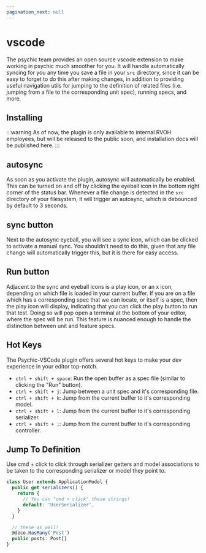 ```yaml
---
pagination_next: null
---
```

# vscode

The psychic team provides an open source vscode extension to make working in psychic much smoother for you. It will handle automatically syncing for you any time you save a file in your `src` directory, since it can be easy to forget to do this after making changes, in addition to providing useful navigation utils for jumping to the definition of related files (i.e. jumping from a file to the corresponding unit spec), running specs, and more.

## Installing

:::warning
As of now, the plugin is only available to internal RVOH employees, but will be released to the public soon, and installation docs will be published here.
:::

## autosync

As soon as you activate the plugin, autosync will automatically be enabled. This can be turned on and off by clicking the eyeball icon in the bottom right corner of the status bar. Whenever a file change is detected in the `src` directory of your filesystem, it will trigger an autosync, which is debounced by default to 3 seconds.

## sync button

Next to the autosync eyeball, you will see a sync icon, which can be clicked to activate a manual sync. You shouldn't need to do this, given that any file change will automatically trigger this, but it is there for easy access.

## Run button

Adjacent to the sync and eyeball icons is a play icon, or an x icon, depending on which file is loaded in your current buffer. If you are on a file which has a corresponding spec that we can locate, or itself is a spec, then the play icon will display, indicating that you can click the play button to run that test. Doing so will pop open a terminal at the bottom of your editor, where the spec will be run. This feature is nuanced enough to handle the distinction between unit and feature specs.

## Hot Keys

The Psychic-VSCode plugin offers several hot keys to make your dev experience in your editor top-notch.

* `ctrl + shift + space`: Run the open buffer as a spec file (similar to clicking the "Run" button).
* `ctrl + shift + j`: Jump between a unit spec and it's corresponding file.
* `ctrl + shift + k`: Jump from the current buffer to it's corresponding model.
* `ctrl + shift + l`: Jump from the current buffer to it's corresponding serializer.
* `ctrl + shift + ;`: Jump from the current buffer to it's corresponding controller.

## Jump To Definition

Use cmd + click to click through serializer getters and model associations to be taken to the corresponding serializer or model they point to.

```ts
class User extends ApplicationModel {
  public get serializers() {
    return {
      // You can "cmd + click" these strings!
      default: 'UserSerializer',
    }
  }

  // these as well!
  @deco.HasMany('Post')
  public posts: Post[]
}
```